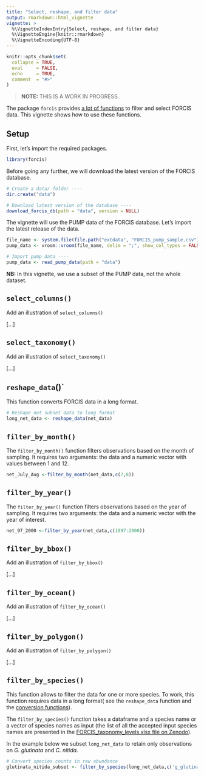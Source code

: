 ```yaml
---
title: "Select, reshape, and filter data"
output: rmarkdown::html_vignette
vignette: >
  %\VignetteIndexEntry{Select, reshape, and filter data}
  %\VignetteEngine{knitr::rmarkdown}
  %\VignetteEncoding{UTF-8}
---
```


```r
knitr::opts_chunk$set(
  collapse = TRUE,
  eval     = FALSE,
  echo     = TRUE,
  comment  = "#>"
)
```

> **NOTE:** THIS IS A WORK IN PROGRESS.

The package `forcis` provides [a lot of functions](https://frbcesab.github.io/forcis/reference/index.html#select-and-filters-tools) to filter and select FORCIS data. This vignette shows how to use these functions.


## Setup

First, let's import the required packages.

```r
library(forcis)
```

Before going any further, we will download the latest version of the FORCIS database.

```r
# Create a data/ folder ----
dir.create("data")

# Download latest version of the database ----
download_forcis_db(path = "data", version = NULL)
```

The vignette will use the PUMP data of the FORCIS database. Let's import the latest release of the data.

```r
file_name <- system.file(file.path("extdata", "FORCIS_pump_sample.csv"), package = "forcis")
pump_data <- vroom::vroom(file_name, delim = ";", show_col_types = FALSE)
```

```r
# Import pump data ----
pump_data <- read_pump_data(path = "data")
```

**NB:** In this vignette, we use a subset of the PUMP data, not the whole dataset.



## `select_columns()`

Add an illustration of `select_columns()`

[...]



## `select_taxonomy()`

Add an illustration of `select_taxonomy()`

[...]


## `reshape_data`()`

This function converts FORCIS data in a long format.

```r
# Reshape net subset data to long format 
long_net_data <- reshape_data(net_data)

```

## `filter_by_month()`

The `filter_by_month()` function filters observations based on the month of sampling. It requires two arguments: the data and a numeric vector with values between 1 and 12.

```r
net_July_Aug <-filter_by_month(net_data,c(7,8))

```


## `filter_by_year()`

The `filter_by_year()` function filters observations based on the year of sampling. It requires two arguments: the data and a numeric vector with the year of interest.
```r
net_97_2000 <-filter_by_year(net_data,c(1997:2000))

```


## `filter_by_bbox()`

Add an illustration of `filter_by_bbox()`

[...]



## `filter_by_ocean()`

Add an illustration of `filter_by_ocean()`

[...]



## `filter_by_polygon()`

Add an illustration of `filter_by_polygon()`

[...]


## `filter_by_species()`

This function allows to filter the data for one or more species. To work, this function requires data in a long format( see the `reshape_data` function and the [conversion functions](https://frbcesab.github.io/forcis/articles/data-conversion.html)).

The `filter_by_species()` function takes a dataframe and a species name or a vector of species names as input (the list of all the accepted  input species names are presented in the [FORCIS_taxonomy_levels.xlsx file on Zenodo](https://zenodo.org/records/12724286)).

In the example below we subset `long_net_data` to retain only observations on *G. glutinata* and *C. nitida*.

```r
# Convert species counts in raw abundance
glutinata_nitida_subset <- filter_by_species(long_net_data,c('g_glutinata_VT','c_nitida_VT'))

```
